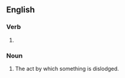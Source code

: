 ==English==

===Verb===
{{head|en|verb form}}

# {{present participle of|dislodge|lang=en|nocat=1}}

===Noun===
{{en-noun}}

# The act by which something is dislodged.